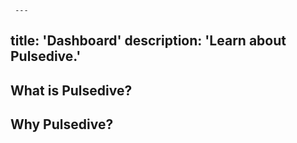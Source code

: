      ---
title: 'Dashboard'
description: 'Learn about Pulsedive.'
---          
              
## What is Pulsedive?

## Why Pulsedive?
